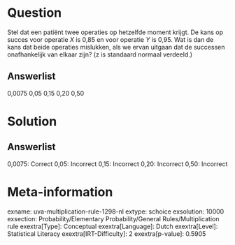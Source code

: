 Question
========

Stel dat een patiënt twee operaties op hetzelfde moment krijgt. De kans
op succes voor operatie *X* is 0,85 en voor operatie *Y* is 0,95. Wat is
dan de kans dat beide operaties mislukken, als we ervan uitgaan dat de
successen onafhankelijk van elkaar zijn? (z is standaard normaal
verdeeld.)

Answerlist
----------

0,0075
0,05
0,15
0,20
0,50

Solution
========

Answerlist
----------

0,0075: Correct
0,05: Incorrect
0,15: Incorrect
0,20: Incorrect
0,50: Incorrect

Meta-information
================
exname: uva-multiplication-rule-1298-nl
extype: schoice
exsolution: 10000
exsection: Probability/Elementary Probability/General Rules/Multiplication rule
exextra[Type]: Conceptual
exextra[Language]: Dutch
exextra[Level]: Statistical Literacy
exextra[IRT-Difficulty]: 2
exextra[p-value]: 0.5905
